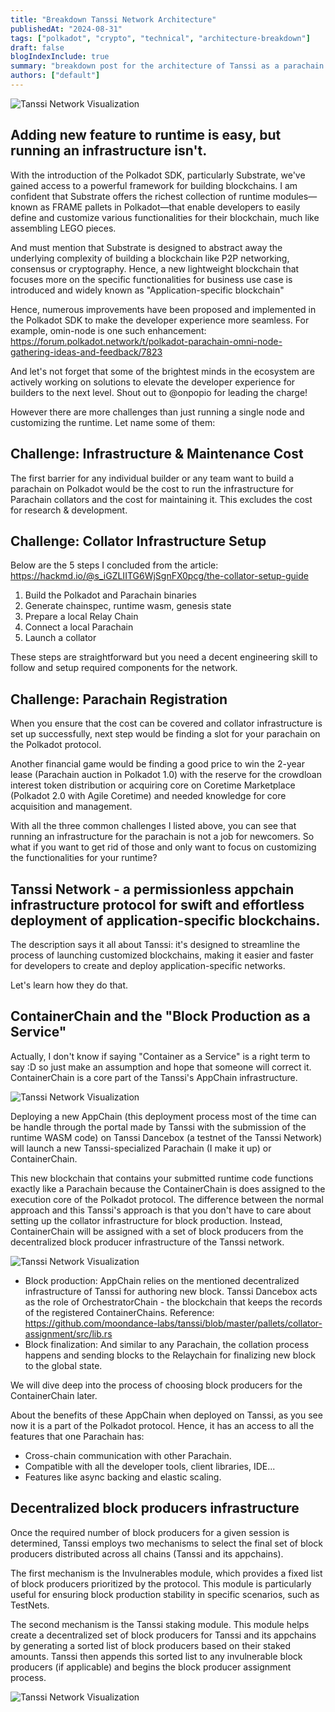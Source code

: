 ```yaml
---
title: "Breakdown Tanssi Network Architecture"
publishedAt: "2024-08-31"
tags: ["polkadot", "crypto", "technical", "architecture-breakdown"]
draft: false
blogIndexInclude: true
summary: "breakdown post for the architecture of Tanssi as a parachain of the Polkadot protocol."
authors: ["default"]
---
```


![Tanssi Network Visualization](/blog/tanssi-network-1.jpeg)

## Adding new feature to runtime is easy, but running an infrastructure isn't.

With the introduction of the Polkadot SDK, particularly Substrate, we've gained access to a powerful framework for building blockchains. I am confident that Substrate offers the richest collection of runtime modules—known as FRAME pallets in Polkadot—that enable developers to easily define and customize various functionalities for their blockchain, much like assembling LEGO pieces.

And must mention that Substrate is designed to abstract away the underlying complexity of building a blockchain like P2P networking, consensus or cryptography. Hence, a new lightweight blockchain that focuses more on the specific functionalities for business use case is introduced and widely known as "Application-specific blockchain"

Hence, numerous improvements have been proposed and implemented in the Polkadot SDK to make the developer experience more seamless. For example, omin-node is one such enhancement:
https://forum.polkadot.network/t/polkadot-parachain-omni-node-gathering-ideas-and-feedback/7823

And let's not forget that some of the brightest minds in the ecosystem are actively working on solutions to elevate the developer experience for builders to the next level. Shout out to @onpopio for leading the charge!

However there are more challenges than just running a single node and customizing the runtime. Let name some of them:

## Challenge: Infrastructure & Maintenance Cost

The first barrier for any individual builder or any team want to build a parachain on Polkadot would be the cost to run the infrastructure for Parachain collators and the cost for maintaining it. This excludes the cost for research & development.

## Challenge: Collator Infrastructure Setup

Below are the 5 steps I concluded from the article: https://hackmd.io/@s_iGZLIITG6WjSgnFX0pcg/the-collator-setup-guide

1. Build the Polkadot and Parachain binaries
2. Generate chainspec, runtime wasm, genesis state
3. Prepare a local Relay Chain
4. Connect a local Parachain
5. Launch a collator

These steps are straightforward but you need a decent engineering skill to follow and setup required components for the network.

## Challenge: Parachain Registration

When you ensure that the cost can be covered and collator infrastructure is set up successfully, next step would be finding a slot for your parachain on the Polkadot protocol.

Another financial game would be finding a good price to win the 2-year lease (Parachain auction in Polkadot 1.0) with the reserve for the crowdloan interest token distribution or acquiring core on Coretime Marketplace (Polkadot 2.0 with Agile Coretime) and needed knowledge for core acquisition and management.

With all the three common challenges I listed above, you can see that running an infrastructure for the parachain is not a job for newcomers. So what if you want to get rid of those and only want to focus on customizing the functionalities for your runtime?

## Tanssi Network - a permissionless appchain infrastructure protocol for swift and effortless deployment of application-specific blockchains.

The description says it all about Tanssi: it's designed to streamline the process of launching customized blockchains, making it easier and faster for developers to create and deploy application-specific networks.

Let's learn how they do that.

## ContainerChain and the "Block Production as a Service"

Actually, I don't know if saying "Container as a Service" is a right term to say :D so just make an assumption and hope that someone will correct it. ContainerChain is a core part of the Tanssi's AppChain infrastructure.

![Tanssi Network Visualization](/blog/tanssi-network-2.jpeg)

Deploying a new AppChain (this deployment process most of the time can be handle through the portal made by Tanssi with the submission of the runtime WASM code) on Tanssi Dancebox (a testnet of the Tanssi Network) will launch a new Tanssi-specialized Parachain (I make it up) or ContainerChain.

This new blockchain that contains your submitted runtime code functions exactly like a Parachain because the ContainerChain is does assigned to the execution core of the Polkadot protocol. The difference between the normal approach and this Tanssi's approach is that you don't have to care about setting up the collator infrastructure for block production. Instead, ContainerChain will be assigned with a set of block producers from the decentralized block producer infrastructure of the Tanssi network.

![Tanssi Network Visualization](/blog/tanssi-network-3.jpeg)

- Block production: AppChain relies on the mentioned decentralized infrastructure of Tanssi for authoring new block. Tanssi Dancebox acts as the role of OrchestratorChain - the blockchain that keeps the records of the registered ContainerChains. Reference: https://github.com/moondance-labs/tanssi/blob/master/pallets/collator-assignment/src/lib.rs
- Block finalization: And similar to any Parachain, the collation process happens and sending blocks to the Relaychain for finalizing new block to the global state.

We will dive deep into the process of choosing block producers for the ContainerChain later.

About the benefits of these AppChain when deployed on Tanssi, as you see now it is a part of the Polkadot protocol. Hence, it has an access to all the features that one Parachain has:

- Cross-chain communication with other Parachain.
- Compatible with all the developer tools, client libraries, IDE...
- Features like async backing and elastic scaling.

## Decentralized block producers infrastructure

Once the required number of block producers for a given session is determined, Tanssi employs two mechanisms to select the final set of block producers distributed across all chains (Tanssi and its appchains).

The first mechanism is the Invulnerables module, which provides a fixed list of block producers prioritized by the protocol. This module is particularly useful for ensuring block production stability in specific scenarios, such as TestNets.

The second mechanism is the Tanssi staking module. This module helps create a decentralized set of block producers for Tanssi and its appchains by generating a sorted list of block producers based on their staked amounts. Tanssi then appends this sorted list to any invulnerable block producers (if applicable) and begins the block producer assignment process.

![Tanssi Network Visualization](/blog/tanssi-network-4.jpeg)
